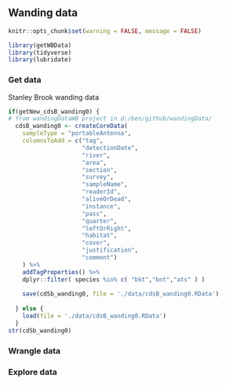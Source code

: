 ## Wanding data {#dataWanding}

```r
knitr::opts_chunk$set(warning = FALSE, message = FALSE)
```


```r
library(getWBData)
library(tidyverse)
library(lubridate)

```

### Get data
Stanley Brook wanding data
```r

if(getNew_cdsB_wanding0) {
# from wandingDataWB project in d:/ben/github/wandingData/
  cdsB_wanding0 <- createCoreData(
    sampleType = "portableAntenna",
    columnsToAdd = c("tag", 
                     "detectionDate", 
                     "river", 
                     "area", 
                     "section", 
                     "survey", 
                     "sampleName", 
                     "readerId", 
                     "aliveOrDead", 
                     "instance", 
                     "pass", 
                     "quarter", 
                     "leftOrRight", 
                     "habitat", 
                     "cover", 
                     "justification", 
                     "comment")
    ) %>% 
    addTagProperties() %>%
    dplyr::filter( species %in% c( "bkt","bnt","ats" ) )
  
    save(cdSb_wanding0, file = './data/cdsB_wanding0.RData')
    
  } else {
    load(file = './data/cdsB_wanding0.RData')
  }
str(cdSb_wanding0)
```

### Wrangle data

### Explore data

